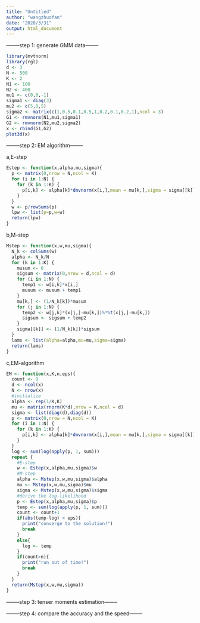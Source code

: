 ```yaml
---
title: "Untitled"
author: "wangzhuofan"
date: "2020/3/31"
output: html_document
---
```


--------step 1: generate GMM data--------

```r
library(mvtnorm)
library(rgl)
d <- 3
N <- 500
K <- 2
N1 <- 100
N2 <- 400
mu1 <- c(0,0,-1)
sigma1 <- diag(3)
mu2 <- c(5,0,5)
sigma2 <- matrix(c(1,0.5,0.1,0.5,1,0.2,0.1,0.2,1),ncol = 3)
G1 <- rmvnorm(N1,mu1,sigma1)
G2 <- rmvnorm(N2,mu2,sigma2)
x <- rbind(G1,G2)
plot3d(x)
```

--------step 2: EM algorithm--------

a,E-step

```r
Estep <- function(x,alpha,mu,sigma){
  p <- matrix(0,nrow = N,ncol = K)
  for (i in 1:N) {
    for (k in 1:K) {
      p[i,k] <- alpha[k]*dmvnorm(x[i,],mean = mu[k,],sigma = sigma[[k]])
    }
  }
  w <- p/rowSums(p)
  lpw <- list(p=p,w=w)
  return(lpw)
}

```

b,M-step

```R
Mstep <- function(x,w,mu,sigma){
  N_k <- colSums(w)
  alpha <- N_k/N
  for (k in 1:K) {
    musum <- 0
    sigsum <- matrix(0,nrow = d,ncol = d)
    for (i in 1:N) {
      temp1 <- w[i,k]*x[i,]
      musum <- musum + temp1
    }
    mu[k,] <- (1/N_k[k])*musum
    for (j in 1:N) {
      temp2 <- w[j,k]*(x[j,]-mu[k,])%*%t(x[j,]-mu[k,])
      sigsum <- sigsum + temp2
    }
    sigma[[k]] <- (1/N_k[k])*sigsum
  }
  lams <- list(alpha=alpha,mu=mu,sigma=sigma)
  return(lams)
}
```

c,EM-algorithm
```r
EM <- function(x,K,n,eps){
  count <- 0
  d <- ncol(x)
  N <- nrow(x)
  #initialize
  alpha <- rep(1/K,K)
  mu <- matrix(rnorm(K*d),nrow = K,ncol = d)
  sigma <- list(diag(d),diag(d))
  p <- matrix(0,nrow = N,ncol = K)
  for (i in 1:N) {
    for (k in 1:K) {
      p[i,k] <- alpha[k]*dmvnorm(x[i,],mean = mu[k,],sigma = sigma[[k]])
    }
  }
  log <- sum(log(apply(p, 1, sum)))
  repeat {
    #E-step
    w <- Estep(x,alpha,mu,sigma)$w
    #M-step
    alpha <- Mstep(x,w,mu,sigma)$alpha
    mu <- Mstep(x,w,mu,sigma)$mu
    sigma <- Mstep(x,w,mu,sigma)$sigma
    #derive the log-likelihood
    p <- Estep(x,alpha,mu,sigma)$p
    temp <- sum(log(apply(p, 1, sum)))
    count <- count+1
    if(abs(temp-log) < eps){
      print("converge to the solution!")
      break
    }
    else{
      log <- temp
    }
    if(count>n){
      print("run out of time!")
      break
    }
  }
  return(Mstep(x,w,mu,sigma))
}
```


--------step 3: tenser moments estimation--------



--------step 4: compare the accuracy and the speed--------